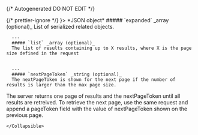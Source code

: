 {/* Autogenerated DO NOT EDIT  */}


<TabbedSection tabLabel='Status Code'>
  {/* prettier-ignore */}
  <Tab title={<StatusCode code={"200"} />}>
    *JSON object*
    <Collapsible openLabel={Labels.showProperties} closeLabel={Labels.hideProperties} defaultOpen={true}>
      ##### `expanded` _array (optional)_
      List of serialized related objects.
          
        
      ---
      ##### `list` _array (optional)_
      The list of results containing up to X results, where X is the page size defined in the request
          
        
      ---
      ##### `nextPageToken` _string (optional)_
      The nextPageToken is shown for the next page if the number of results is larger than the max page size.
 The server returns one page of results and the nextPageToken until all results are retreived.
 To retrieve the next page, use the same request and append a pageToken field with the value of nextPageToken shown on the previous page.
          
        
    </Collapsible>
  </Tab>
</TabbedSection>
